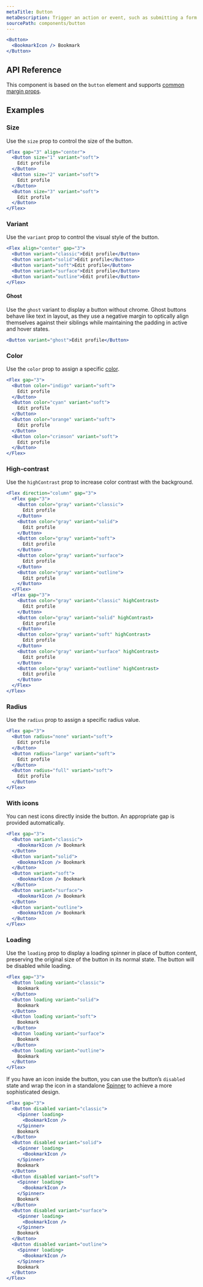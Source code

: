 ```yaml
---
metaTitle: Button
metaDescription: Trigger an action or event, such as submitting a form or displaying a dialog.
sourcePath: components/button
---
```


```jsx live=true
<Button>
  <BookmarkIcon /> Bookmark
</Button>
```

## API Reference

This component is based on the `button` element and supports [common margin props](/themes/docs/theme/layout#margin-props).

<ThemesPropsTable defs="buttonPropDefs" />

## Examples

### Size

Use the `size` prop to control the size of the button.

```jsx live=true
<Flex gap="3" align="center">
  <Button size="1" variant="soft">
    Edit profile
  </Button>
  <Button size="2" variant="soft">
    Edit profile
  </Button>
  <Button size="3" variant="soft">
    Edit profile
  </Button>
</Flex>
```

### Variant

Use the `variant` prop to control the visual style of the button.

```jsx live=true scroll=true
<Flex align="center" gap="3">
  <Button variant="classic">Edit profile</Button>
  <Button variant="solid">Edit profile</Button>
  <Button variant="soft">Edit profile</Button>
  <Button variant="surface">Edit profile</Button>
  <Button variant="outline">Edit profile</Button>
</Flex>
```

#### Ghost

Use the `ghost` variant to display a button without chrome. Ghost buttons behave like text in layout, as they use a negative margin to optically align themselves against their siblings while maintaining the padding in active and hover states.

```jsx live=true style="lineHeight: 0"
<Button variant="ghost">Edit profile</Button>
```

### Color

Use the `color` prop to assign a specific [color](/themes/docs/theme/color).

```jsx live=true scroll=true
<Flex gap="3">
  <Button color="indigo" variant="soft">
    Edit profile
  </Button>
  <Button color="cyan" variant="soft">
    Edit profile
  </Button>
  <Button color="orange" variant="soft">
    Edit profile
  </Button>
  <Button color="crimson" variant="soft">
    Edit profile
  </Button>
</Flex>
```

### High-contrast

Use the `highContrast` prop to increase color contrast with the background.

```jsx live=true scroll=true
<Flex direction="column" gap="3">
  <Flex gap="3">
    <Button color="gray" variant="classic">
      Edit profile
    </Button>
    <Button color="gray" variant="solid">
      Edit profile
    </Button>
    <Button color="gray" variant="soft">
      Edit profile
    </Button>
    <Button color="gray" variant="surface">
      Edit profile
    </Button>
    <Button color="gray" variant="outline">
      Edit profile
    </Button>
  </Flex>
  <Flex gap="3">
    <Button color="gray" variant="classic" highContrast>
      Edit profile
    </Button>
    <Button color="gray" variant="solid" highContrast>
      Edit profile
    </Button>
    <Button color="gray" variant="soft" highContrast>
      Edit profile
    </Button>
    <Button color="gray" variant="surface" highContrast>
      Edit profile
    </Button>
    <Button color="gray" variant="outline" highContrast>
      Edit profile
    </Button>
  </Flex>
</Flex>
```

### Radius

Use the `radius` prop to assign a specific radius value.

```jsx live=true scroll=true
<Flex gap="3">
  <Button radius="none" variant="soft">
    Edit profile
  </Button>
  <Button radius="large" variant="soft">
    Edit profile
  </Button>
  <Button radius="full" variant="soft">
    Edit profile
  </Button>
</Flex>
```

### With icons

You can nest icons directly inside the button. An appropriate gap is provided automatically.

```jsx live=true scroll=true
<Flex gap="3">
  <Button variant="classic">
    <BookmarkIcon /> Bookmark
  </Button>
  <Button variant="solid">
    <BookmarkIcon /> Bookmark
  </Button>
  <Button variant="soft">
    <BookmarkIcon /> Bookmark
  </Button>
  <Button variant="surface">
    <BookmarkIcon /> Bookmark
  </Button>
  <Button variant="outline">
    <BookmarkIcon /> Bookmark
  </Button>
</Flex>
```

### Loading

Use the `loading` prop to display a loading spinner in place of button content, preserving the original size of the button in its normal state. The button will be disabled while loading.

```jsx live=true scroll=true
<Flex gap="3">
  <Button loading variant="classic">
    Bookmark
  </Button>
  <Button loading variant="solid">
    Bookmark
  </Button>
  <Button loading variant="soft">
    Bookmark
  </Button>
  <Button loading variant="surface">
    Bookmark
  </Button>
  <Button loading variant="outline">
    Bookmark
  </Button>
</Flex>
```

If you have an icon inside the button, you can use the button’s `disabled` state and wrap the icon in a standalone [Spinner](/themes/docs/components/spinner) to achieve a more sophisticated design.

```jsx live=true scroll=true
<Flex gap="3">
  <Button disabled variant="classic">
    <Spinner loading>
      <BookmarkIcon />
    </Spinner>
    Bookmark
  </Button>
  <Button disabled variant="solid">
    <Spinner loading>
      <BookmarkIcon />
    </Spinner>
    Bookmark
  </Button>
  <Button disabled variant="soft">
    <Spinner loading>
      <BookmarkIcon />
    </Spinner>
    Bookmark
  </Button>
  <Button disabled variant="surface">
    <Spinner loading>
      <BookmarkIcon />
    </Spinner>
    Bookmark
  </Button>
  <Button disabled variant="outline">
    <Spinner loading>
      <BookmarkIcon />
    </Spinner>
    Bookmark
  </Button>
</Flex>
```
